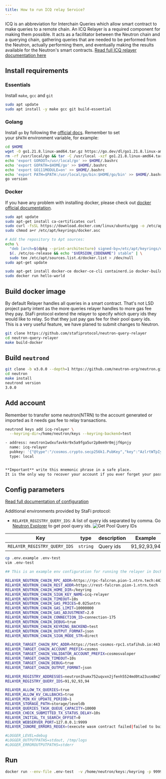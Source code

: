 ```yaml
---
title: How to run ICQ relay Service?
---
```


ICQ is an abbreviation for Interchain Queries which allow smart contract to make queries to a remote chain. An ICQ Relayer is a required component for making them possible. It acts as a facilitator between the Neutron chain and a querying chain, gathering queries that are needed to be performed from the Neutron, actually performing them, and eventually making the results available for the Neutron's smart contracts.  [Read full ICQ relayer documentation here](https://docs.neutron.org/relaying/icq-relayer)

## Install requirements
### Essentials

Install `make`, `gcc` and `git` 

```bash
sudo apt update
sudo apt install -y make gcc git build-essential
```

### Golang
Install `go` by following the [official docs](https://golang.org/doc/install). Remember to set your `$PATH` environment variable, for example:

```bash
cd $HOME
wget -O go1.21.8.linux-amd64.tar.gz https://go.dev/dl/go1.21.8.linux-amd64.tar.gz
rm -rf /usr/local/go && tar -C /usr/local -xzf go1.21.8.linux-amd64.tar.gz && rm go1.21.8.linux-amd64.tar.gz
echo 'export GOROOT=/usr/local/go' >> $HOME/.bashrc
echo 'export GOPATH=$HOME/go' >> $HOME/.bashrc
echo 'export GO111MODULE=on' >> $HOME/.bashrc
echo 'export PATH=$PATH:/usr/local/go/bin:$HOME/go/bin' >> $HOME/.bashrc && . $HOME/.bashrc
go version
```

### Docker
If you have any problem with installing docker, please check out [docker official documentation](https://docs.docker.com/engine/install/).
```bash
sudo apt update
sudo apt-get install ca-certificates curl
sudo curl -fsSL https://download.docker.com/linux/ubuntu/gpg -o /etc/apt/keyrings/docker.asc
sudo chmod a+r /etc/apt/keyrings/docker.asc

# Add the repository to Apt sources:
echo \
  "deb [arch=$(dpkg --print-architecture) signed-by=/etc/apt/keyrings/docker.asc] https://download.docker.com/linux/ubuntu \
  $(. /etc/os-release && echo "$VERSION_CODENAME") stable" | \
  sudo tee /etc/apt/sources.list.d/docker.list > /dev/null
sudo apt-get update

sudo apt-get install docker-ce docker-ce-cli containerd.io docker-buildx-plugin docker-compose-plugin
sudo docker run hello-world
```

## Build docker image

By default Relayer handles all queries in a smart contract. That's not LSD project party intent as the more queries relayer handles to more gas fee they pay. StaFi protocol extend the relayer to specify which query ids they would like to relay. So that they just pay gas fee for their pool query ids. This is a very useful feature, we have planed to submit changes to Neutron.

```bash
git clone https://github.com/stafiprotocol/neutron-query-relayer
cd neutron-query-relayer
make build-docker
```

## Build `neutrond`

```bash
git clone -b v3.0.0 --depth=1 https://github.com/neutron-org/neutron.git
cd neutron
make install
neutrond version
3.0.0
```

## Add account

Remember to transfer some neutron(NTRN) to the account generated or imported as it needs gas fee to relay transactions.

```bash
neutrond keys add icq-relayer \
  --keyring-dir=/home/neutron/keys --keyring-backend=test

- address: neutron1wdxufavkkr9x5a9fga5ur2p8em9r0mjjf6pnjy
  name: icq-relayer
  pubkey: '{"@type":"/cosmos.crypto.secp256k1.PubKey","key":"AzlrtWTpIynQ0/MxJjteC2LMuYlPEutNhPeHQ9KGjKcR"}'
  type: local


**Important** write this mnemonic phrase in a safe place.
It is the only way to recover your account if you ever forget your password.

```

## Config parameters

[Read full documentation of configuration](https://github.com/neutron-org/neutron-query-relayer/blob/main/README.md#configuration)

Additional environments provided by StaFi protocol:
- `RELAYER_REGISTRY_QUERY_IDS`: A list of query ids separated by comma.
Go <a href="https://neutron.celat.one/pion-1/query?contract=neutron1humx752uqvxn2jfenh5524md0ta23usm8m2lesaxw47fps28yx5syztnk5" target="_blank">Neutron Explorer</a> to get pool query ids.
![Get Pool Query IDs](/image/cosmos_lsd/get_pool_query_ids.png)

| Key                                              | type              | description                                                                                                                                                                | Example |
|--------------------------------------------------|-------------------|----------------------------------------------------------------------------------------------------------------------------------------------------------------------------|----------|
| `RELAYER_REGISTRY_QUERY_IDS`        | `string`    | Query ids  | 91,92,93,94 |

```bash
cp .env.example .env-test
vim .env-test

## This is an example env configuration for running the relayer in Docker

RELAYER_NEUTRON_CHAIN_RPC_ADDR=https://rpc-falcron.pion-1.ntrn.tech:443
RELAYER_NEUTRON_CHAIN_REST_ADDR=https://rest-falcron.pion-1.ntrn.tech
RELAYER_NEUTRON_CHAIN_HOME_DIR=/keyring
RELAYER_NEUTRON_CHAIN_SIGN_KEY_NAME=icq-relayer
RELAYER_NEUTRON_CHAIN_TIMEOUT=10s
RELAYER_NEUTRON_CHAIN_GAS_PRICES=0.025untrn
RELAYER_NEUTRON_CHAIN_GAS_LIMIT=10000000
RELAYER_NEUTRON_CHAIN_GAS_ADJUSTMENT=2.0
RELAYER_NEUTRON_CHAIN_CONNECTION_ID=connection-175
RELAYER_NEUTRON_CHAIN_DEBUG=true
RELAYER_NEUTRON_CHAIN_KEYRING_BACKEND=test
RELAYER_NEUTRON_CHAIN_OUTPUT_FORMAT=json
RELAYER_NEUTRON_CHAIN_SIGN_MODE_STR=direct

RELAYER_TARGET_CHAIN_RPC_ADDR=https://test-cosmos-rpc1.stafihub.io:443
RELAYER_TARGET_CHAIN_ACCOUNT_PREFIX=cosmos
RELAYER_TARGET_CHAIN_VALIDATOR_ACCOUNT_PREFIX=cosmosvaloper
RELAYER_TARGET_CHAIN_TIMEOUT=10s
RELAYER_TARGET_CHAIN_DEBUG=true
RELAYER_TARGET_CHAIN_OUTPUT_FORMAT=json

RELAYER_REGISTRY_ADDRESSES=neutron1humx752uqvxn2jfenh5524md0ta23usm8m2lesaxw47fps28yx5syztnk5
RELAYER_REGISTRY_QUERY_IDS=91,92,93,94

RELAYER_ALLOW_TX_QUERIES=true
RELAYER_ALLOW_KV_CALLBACKS=true
RELAYER_MIN_KV_UPDATE_PERIOD=1
RELAYER_STORAGE_PATH=storage/leveldb
RELAYER_QUERIES_TASK_QUEUE_CAPACITY=10000
RELAYER_CHECK_SUBMITTED_TX_STATUS_DELAY=10s
RELAYER_INITIAL_TX_SEARCH_OFFSET=0
RELAYER_WEBSERVER_PORT=127.0.0.1:9999
RELAYER_IGNORE_ERRORS_REGEX=(execute wasm contract failed|failed to build tx query string)

#LOGGER_LEVEL=debug
#LOGGER_OUTPUTPATHS=stdout, /tmp/logs
#LOGGER_ERROROUTPUTPATHS=stderr
```

## Run

```bash
docker run --env-file .env-test  -v /home/neutron/keys:/keyring -p 9999:9999 neutron-org/neutron-query-relayer
```